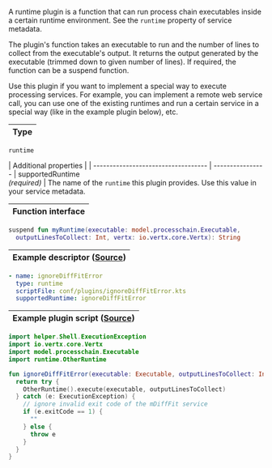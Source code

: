 
A runtime plugin is a function that can run process chain <ScrollLink href="#executables">executables</ScrollLink>
inside a certain runtime environment. See the `runtime` property
of <ScrollLink href="#service-metadata">service metadata</ScrollLink>.

The plugin's function takes an executable to run and the number of lines to
collect from the executable's output. It returns the output generated by the
executable (trimmed down to given number of lines). If required, the function
can be a suspend function.

Use this plugin if you want to implement a special way to execute processing
services. For example, you can implement a remote web service call, you
can use one of the existing runtimes and run a certain service in a special
way (like in the example plugin below), etc.


| Type |
| ---- |

`runtime`

| Additional properties               |
| ----------------------------------- | ----------------
| supportedRuntime<br />*(required)*  | The name of the `runtime` this plugin provides. Use this value in your service metadata.

| Function interface |
| ------------------ |

```kotlin
suspend fun myRuntime(executable: model.processchain.Executable,
  outputLinesToCollect: Int, vertx: io.vertx.core.Vertx): String
```

| Example descriptor ([Source](https://github.com/steep-wms/steep-montage/blob/master/conf/plugins/montage.yaml)) |
| ------------------ |

```yaml
- name: ignoreDiffFitError
  type: runtime
  scriptFile: conf/plugins/ignoreDiffFitError.kts
  supportedRuntime: ignoreDiffFitError
```

| Example plugin script ([Source](https://github.com/steep-wms/steep-montage/blob/master/conf/plugins/ignoreDiffFitError.kts)) |
| --------------------- |

```kotlin
import helper.Shell.ExecutionException
import io.vertx.core.Vertx
import model.processchain.Executable
import runtime.OtherRuntime

fun ignoreDiffFitError(executable: Executable, outputLinesToCollect: Int, vertx: Vertx): String {
  return try {
    OtherRuntime().execute(executable, outputLinesToCollect)
  } catch (e: ExecutionException) {
    // ignore invalid exit code of the mDiffFit service
    if (e.exitCode == 1) {
      ""
    } else {
      throw e
    }
  }
}
```
